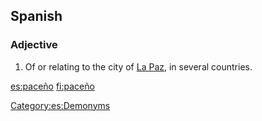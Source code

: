 ==Spanish==
===Adjective===
{{es-adj|f=paceña}}

# Of or relating to the city of [[La Paz]], in several countries.

[[Category:es:Demonyms]]

[[es:paceño]]
[[fi:paceño]]